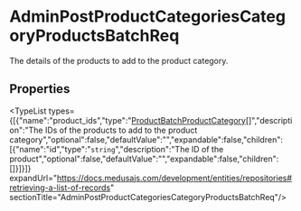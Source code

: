 
# AdminPostProductCategoriesCategoryProductsBatchReq

The details of the products to add to the product category.

## Properties

<TypeList types={[{"name":"product_ids","type":"[ProductBatchProductCategory](../medusa.ProductBatchProductCategory/page.mdx)[]","description":"The IDs of the products to add to the product category","optional":false,"defaultValue":"","expandable":false,"children":[{"name":"id","type":"`string`","description":"The ID of the product","optional":false,"defaultValue":"","expandable":false,"children":[]}]}]} expandUrl="https://docs.medusajs.com/development/entities/repositories#retrieving-a-list-of-records" sectionTitle="AdminPostProductCategoriesCategoryProductsBatchReq"/>
